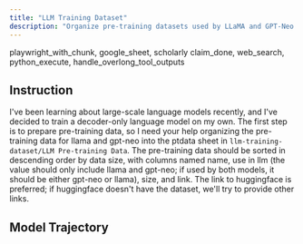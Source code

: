 ```yaml
---
title: "LLM Training Dataset"
description: "Organize pre-training datasets used by LLaMA and GPT-Neo into the ptdata sheet, sorted by size descending."
---
```


<Columns cols={2}>
  <Card title="MCP Server" icon="cloud">
    playwright_with_chunk, google_sheet, scholarly
  </Card>
  <Card title="Local Tool" icon="terminal">
    claim_done, web_search, python_execute, handle_overlong_tool_outputs
  </Card>
</Columns>

## Instruction

I've been learning about large-scale language models recently, and I've decided to train a decoder-only language model on my own. The first step is to prepare pre-training data, so I need your help organizing the pre-training data for llama and gpt-neo into the ptdata sheet in `llm-training-dataset/LLM Pre-training Data`. The pre-training data should be sorted in descending order by data size, with columns named name, use in llm (the value should only include llama and gpt-neo; if used by both models, it should be either gpt-neo or llama), size, and link. The link to huggingface is preferred; if huggingface doesn't have the dataset, we'll try to provide other links.

## Model Trajectory
